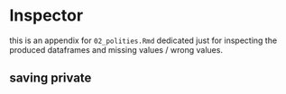 # Inspector


this is an appendix for `02_polities.Rmd` dedicated just for inspecting the produced dataframes and missing values / wrong values.

## saving private 